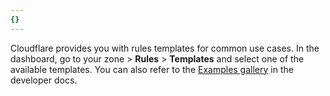 ```yaml
---
{}
---
```


Cloudflare provides you with rules templates for common use cases. In the dashboard, go to your zone > **Rules** > **Templates** and select one of the available templates. You can also refer to the [Examples gallery](/rules/examples/) in the developer docs.
